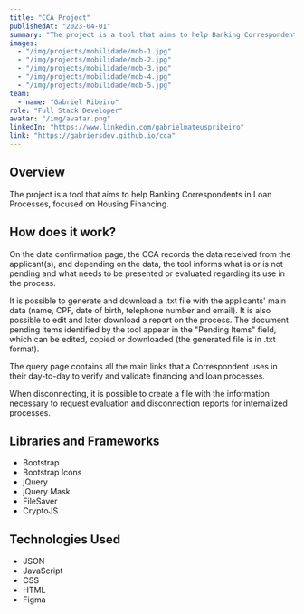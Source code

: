 ```yaml
---
title: "CCA Project"
publishedAt: "2023-04-01"
summary: "The project is a tool that aims to help Banking Correspondents in Loan Processes, focused on Housing Financing."
images:
  - "/img/projects/mobilidade/mob-1.jpg"
  - "/img/projects/mobilidade/mob-2.jpg"
  - "/img/projects/mobilidade/mob-3.jpg"
  - "/img/projects/mobilidade/mob-4.jpg"
  - "/img/projects/mobilidade/mob-5.jpg"
team:
  - name: "Gabriel Ribeiro"
role: "Full Stack Developer"
avatar: "/img/avatar.png"
linkedIn: "https://www.linkedin.com/gabrielmateuspribeiro"
link: "https://gabriersdev.github.io/cca"
---
```


## Overview

The project is a tool that aims to help Banking Correspondents in Loan Processes, focused on Housing Financing.

## How does it work?

On the data confirmation page, the CCA records the data received from the applicant(s), and depending on the data, the tool informs what is or is not pending and what needs to be presented or evaluated regarding its use in the process.

It is possible to generate and download a .txt file with the applicants' main data (name, CPF, date of birth, telephone number and email). It is also possible to edit and later download a report on the process. The document pending items identified by the tool appear in the "Pending Items" field, which can be edited, copied or downloaded (the generated file is in .txt format).

The query page contains all the main links that a Correspondent uses in their day-to-day to verify and validate financing and loan processes.

When disconnecting, it is possible to create a file with the information necessary to request evaluation and disconnection reports for internalized processes.

## Libraries and Frameworks

- Bootstrap
- Bootstrap Icons
- jQuery
- jQuery Mask
- FileSaver
- CryptoJS

## Technologies Used

- JSON
- JavaScript
- CSS
- HTML
- Figma
